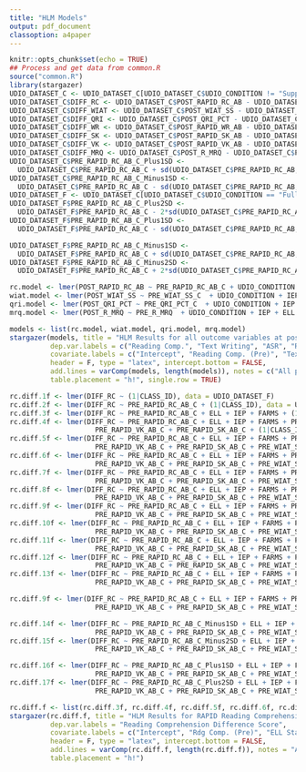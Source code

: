 ```yaml
---
title: "HLM Models"
output: pdf_document
classoption: a4paper
---
```


```r
knitr::opts_chunk$set(echo = TRUE)
## Process and get data from common.R
source("common.R")
library(stargazer)
UDIO_DATASET_C <- UDIO_DATASET_C[UDIO_DATASET_C$UDIO_CONDITION != "Supported",]
UDIO_DATASET_C$DIFF_RC <- UDIO_DATASET_C$POST_RAPID_RC_AB - UDIO_DATASET_C$PRE_RAPID_RC_AB
UDIO_DATASET_C$DIFF_WIAT <- UDIO_DATASET_C$POST_WIAT_SS - UDIO_DATASET_C$PRE_WIAT_SS
UDIO_DATASET_C$DIFF_QRI <- UDIO_DATASET_C$POST_QRI_PCT - UDIO_DATASET_C$PRE_QRI_PCT
UDIO_DATASET_C$DIFF_WR <- UDIO_DATASET_C$POST_RAPID_WR_AB - UDIO_DATASET_C$PRE_RAPID_WR_AB
UDIO_DATASET_C$DIFF_SK <- UDIO_DATASET_C$POST_RAPID_SK_AB - UDIO_DATASET_C$PRE_RAPID_SK_AB
UDIO_DATASET_C$DIFF_VK <- UDIO_DATASET_C$POST_RAPID_VK_AB - UDIO_DATASET_C$PRE_RAPID_VK_AB
UDIO_DATASET_C$DIFF_MRQ <- UDIO_DATASET_C$POST_R_MRQ - UDIO_DATASET_C$PRE_R_MRQ
UDIO_DATASET_C$PRE_RAPID_RC_AB_C_Plus1SD <- 
  UDIO_DATASET_C$PRE_RAPID_RC_AB_C + sd(UDIO_DATASET_C$PRE_RAPID_RC_AB, na.rm =TRUE)
UDIO_DATASET_C$PRE_RAPID_RC_AB_C_Minus1SD <- 
  UDIO_DATASET_C$PRE_RAPID_RC_AB_C - sd(UDIO_DATASET_C$PRE_RAPID_RC_AB, na.rm =TRUE)
UDIO_DATASET_F <- UDIO_DATASET_C[UDIO_DATASET_C$UDIO_CONDITION == "Full",]
UDIO_DATASET_F$PRE_RAPID_RC_AB_C_Plus2SD <- 
  UDIO_DATASET_F$PRE_RAPID_RC_AB_C - 2*sd(UDIO_DATASET_C$PRE_RAPID_RC_AB, na.rm =TRUE)
UDIO_DATASET_F$PRE_RAPID_RC_AB_C_Plus1SD <- 
  UDIO_DATASET_F$PRE_RAPID_RC_AB_C - sd(UDIO_DATASET_C$PRE_RAPID_RC_AB, na.rm =TRUE)

UDIO_DATASET_F$PRE_RAPID_RC_AB_C_Minus1SD <- 
  UDIO_DATASET_F$PRE_RAPID_RC_AB_C + sd(UDIO_DATASET_C$PRE_RAPID_RC_AB, na.rm =TRUE)
UDIO_DATASET_F$PRE_RAPID_RC_AB_C_Minus2SD <- 
  UDIO_DATASET_F$PRE_RAPID_RC_AB_C + 2*sd(UDIO_DATASET_C$PRE_RAPID_RC_AB, na.rm =TRUE)

```


```r
rc.model <- lmer(POST_RAPID_RC_AB ~ PRE_RAPID_RC_AB_C + UDIO_CONDITION + IEP + ELL + FARMS + POST_RAPID_WR_AB_C + POST_RAPID_VK_AB_C + POST_RAPID_SK_AB_C + POST_WIAT_SS_C + POST_R_MRQ + (1|CLASS_ID), data = UDIO_DATASET_C)
wiat.model <- lmer(POST_WIAT_SS ~ PRE_WIAT_SS_C  + UDIO_CONDITION + IEP + ELL + FARMS + POST_RAPID_WR_AB_C + POST_RAPID_VK_AB_C + POST_RAPID_SK_AB_C + POST_RAPID_RC_AB_C + KEY_MATCH_C + POST_W_MRQ + (1|CLASS_ID), data = UDIO_DATASET_C)
qri.model <- lmer(POST_QRI_PCT ~ PRE_QRI_PCT_C  + UDIO_CONDITION + IEP + ELL + FARMS + POST_RAPID_WR_AB_C + POST_RAPID_VK_AB_C + POST_RAPID_SK_AB_C + POST_WIAT_SS_C + POST_R_MRQ + (1|CLASS_ID), data = UDIO_DATASET_C)
mrq.model <- lmer(POST_R_MRQ ~ PRE_R_MRQ  + UDIO_CONDITION + IEP + ELL + FARMS + POST_RAPID_WR_AB_C + POST_RAPID_VK_AB_C + POST_RAPID_SK_AB_C + (1|CLASS_ID), data = UDIO_DATASET_C)
```

```r
models <- list(rc.model, wiat.model, qri.model, mrq.model)
stargazer(models, title = "HLM Results for all outcome variables at post-test",
          dep.var.labels = c("Reading Comp.", "Text Writing", "ASR", "Rdg Motivation"),
          covariate.labels = c("Intercept", "Reading Comp. (Pre)", "Text Writing (Pre)", "ASR (Pre)", "Rdg Motivation (Pre)", "Treatment Condition", "ELL Status", "IEP Status", "Free/Reduced Lunch", "Word Recog. (Post)", "Voc. Know. (Post)", "Syn. Know. (Post)", "Text Writing (Post)", "Rdg Motivation (Post)", "Read Comp. (Post)", "Keyboarding", "Wrt Motivation (Post)"),
          header = F, type = "latex", intercept.bottom = FALSE,
          add.lines = varComp(models, length(models)), notes = c("All predictors are grand-mean centered", "All random effects are significant at 0.05"), notes.append = TRUE,
          table.placement = "h!", single.row = TRUE)
```

```r
rc.diff.1f <- lmer(DIFF_RC ~ (1|CLASS_ID), data = UDIO_DATASET_F)
rc.diff.2f <- lmer(DIFF_RC ~ PRE_RAPID_RC_AB_C + (1|CLASS_ID), data = UDIO_DATASET_F)
rc.diff.3f <- lmer(DIFF_RC ~ PRE_RAPID_RC_AB_C + ELL + IEP + FARMS + (1|CLASS_ID), data = UDIO_DATASET_F)
rc.diff.4f <- lmer(DIFF_RC ~ PRE_RAPID_RC_AB_C + ELL + IEP + FARMS + PRE_RAPID_WR_AB_C + 
                     PRE_RAPID_VK_AB_C + PRE_RAPID_SK_AB_C + (1|CLASS_ID), data = UDIO_DATASET_F)
rc.diff.5f <- lmer(DIFF_RC ~ PRE_RAPID_RC_AB_C + ELL + IEP + FARMS + PRE_RAPID_WR_AB_C + 
                     PRE_RAPID_VK_AB_C + PRE_RAPID_SK_AB_C + PRE_WIAT_SS_C + PRE_R_MRQ + TTS_LOG_C + (1|CLASS_ID), data = UDIO_DATASET_F)
rc.diff.6f <- lmer(DIFF_RC ~ PRE_RAPID_RC_AB_C + ELL + IEP + FARMS + PRE_RAPID_WR_AB_C + 
                     PRE_RAPID_VK_AB_C + PRE_RAPID_SK_AB_C + PRE_WIAT_SS_C + TTS_LOG_C + TTS_LOG_C:ELL + (1|CLASS_ID), data = UDIO_DATASET_F)
rc.diff.7f <- lmer(DIFF_RC ~ PRE_RAPID_RC_AB_C + ELL + IEP + FARMS + PRE_RAPID_WR_AB_C + 
                     PRE_RAPID_VK_AB_C + PRE_RAPID_SK_AB_C + PRE_WIAT_SS_C + TTS_LOG_C + TTS_LOG_C:IEP + (1|CLASS_ID), data = UDIO_DATASET_F)
rc.diff.8f <- lmer(DIFF_RC ~ PRE_RAPID_RC_AB_C + ELL + IEP + FARMS + PRE_RAPID_WR_AB_C + 
                     PRE_RAPID_VK_AB_C + PRE_RAPID_SK_AB_C + PRE_WIAT_SS_C + TTS_LOG_C + TTS_LOG_C:FARMS + (1|CLASS_ID), data = UDIO_DATASET_F)
rc.diff.9f <- lmer(DIFF_RC ~ PRE_RAPID_RC_AB_C + ELL + IEP + FARMS + PRE_RAPID_WR_AB_C + 
                     PRE_RAPID_VK_AB_C + PRE_RAPID_SK_AB_C + PRE_WIAT_SS_C + TTS_LOG_C + TTS_LOG_C:PRE_RAPID_RC_AB_C + (1|CLASS_ID), data = UDIO_DATASET_F)
rc.diff.10f <- lmer(DIFF_RC ~ PRE_RAPID_RC_AB_C + ELL + IEP + FARMS + PRE_RAPID_WR_AB_C + 
                     PRE_RAPID_VK_AB_C + PRE_RAPID_SK_AB_C + PRE_WIAT_SS_C + TTS_LOG_C + TTS_LOG_C:PRE_RAPID_VK_AB_C + (1|CLASS_ID), data = UDIO_DATASET_F)
rc.diff.11f <- lmer(DIFF_RC ~ PRE_RAPID_RC_AB_C + ELL + IEP + FARMS + PRE_RAPID_WR_AB_C + 
                     PRE_RAPID_VK_AB_C + PRE_RAPID_SK_AB_C + PRE_WIAT_SS_C + TTS_LOG_C + TTS_LOG_C:PRE_RAPID_WR_AB_C + (1|CLASS_ID), data = UDIO_DATASET_F)
rc.diff.12f <- lmer(DIFF_RC ~ PRE_RAPID_RC_AB_C + ELL + IEP + FARMS + PRE_RAPID_WR_AB_C + 
                     PRE_RAPID_VK_AB_C + PRE_RAPID_SK_AB_C + PRE_WIAT_SS_C + TTS_LOG_C + TTS_LOG_C:PRE_RAPID_SK_AB_C + (1|CLASS_ID), data = UDIO_DATASET_F)
rc.diff.13f <- lmer(DIFF_RC ~ PRE_RAPID_RC_AB_C + ELL + IEP + FARMS + PRE_RAPID_WR_AB_C + 
                     PRE_RAPID_VK_AB_C + PRE_RAPID_SK_AB_C + PRE_WIAT_SS_C + TTS_LOG_C + TTS_LOG_C:PRE_WIAT_SS_C + (1|CLASS_ID), data = UDIO_DATASET_F)

rc.diff.9f <- lmer(DIFF_RC ~ PRE_RAPID_RC_AB_C + ELL + IEP + FARMS + PRE_RAPID_WR_AB_C + 
                     PRE_RAPID_VK_AB_C + PRE_RAPID_SK_AB_C + PRE_WIAT_SS_C + TTS_LOG_C + TTS_LOG_C:PRE_RAPID_RC_AB_C + (1|CLASS_ID), data = UDIO_DATASET_F)

rc.diff.14f <- lmer(DIFF_RC ~ PRE_RAPID_RC_AB_C_Minus1SD + ELL + IEP + FARMS + PRE_RAPID_WR_AB_C + 
                     PRE_RAPID_VK_AB_C + PRE_RAPID_SK_AB_C + PRE_WIAT_SS_C + TTS_LOG_C + TTS_LOG_C:PRE_RAPID_RC_AB_C_Minus1SD + (1|CLASS_ID), data = UDIO_DATASET_F)
rc.diff.15f <- lmer(DIFF_RC ~ PRE_RAPID_RC_AB_C_Minus2SD + ELL + IEP + FARMS + PRE_RAPID_WR_AB_C + 
                     PRE_RAPID_VK_AB_C + PRE_RAPID_SK_AB_C + PRE_WIAT_SS_C + TTS_LOG_C + TTS_LOG_C:PRE_RAPID_RC_AB_C_Minus2SD + (1|CLASS_ID), data = UDIO_DATASET_F)

rc.diff.16f <- lmer(DIFF_RC ~ PRE_RAPID_RC_AB_C_Plus1SD + ELL + IEP + FARMS + PRE_RAPID_WR_AB_C + 
                     PRE_RAPID_VK_AB_C + PRE_RAPID_SK_AB_C + PRE_WIAT_SS_C + TTS_LOG_C + TTS_LOG_C:PRE_RAPID_RC_AB_C_Plus1SD + (1|CLASS_ID), data = UDIO_DATASET_F)
rc.diff.17f <- lmer(DIFF_RC ~ PRE_RAPID_RC_AB_C_Plus2SD + ELL + IEP + FARMS + PRE_RAPID_WR_AB_C + 
                     PRE_RAPID_VK_AB_C + PRE_RAPID_SK_AB_C + PRE_WIAT_SS_C + TTS_LOG_C + TTS_LOG_C:PRE_RAPID_RC_AB_C_Plus2SD + (1|CLASS_ID), data = UDIO_DATASET_F)
```

```r
rc.diff.f <- list(rc.diff.3f, rc.diff.4f, rc.diff.5f, rc.diff.6f, rc.diff.7f, rc.diff.9f)
stargazer(rc.diff.f, title = "HLM Results for RAPID Reading Comprehension Difference Scores (Full condition only)",
          dep.var.labels = "Reading Comprehension Difference Score",
          covariate.labels = c("Intercept", "Rdg Comp. (Pre)", "ELL Status", "IEP Status", "Free/Reduced Lunch", "Word Recog. (Pre)", "Voc. Know. (Pre)", "Syn. Know. (Pre)", "WIAT SS (Pre)", "Read MRQ (Pre)", "TTS (log)", "TTS x IEP", "TTS x ELL", "TTS x Rdg Comp (Pre)"),
          header = F, type = "latex", intercept.bottom = FALSE,
          add.lines = varComp(rc.diff.f, length(rc.diff.f)), notes = "All predictors are grand-mean centered", notes.append = TRUE,
          table.placement = "h!")
```